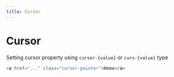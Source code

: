 ---
title: Cursor
---

# Cursor

Setting cursor property using `cursor-{value}` or `curs-{value}` type

```html title="html"
<a href="..." class="cursor-pointer">Home</a>
```